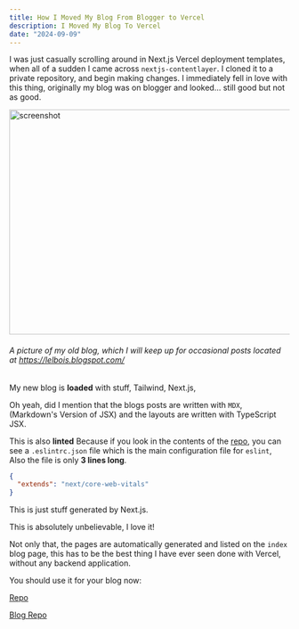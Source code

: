 ```yaml
---
title: How I Moved My Blog From Blogger to Vercel
description: I Moved My Blog To Vercel
date: "2024-09-09"
---
```


I was just casually scrolling around in Next.js Vercel deployment templates, when all of a sudden I came across `nextjs-contentlayer`.
I cloned it to a private repository, and begin making changes.
I immediately fell in love with this thing, originally my blog was on blogger and looked... still good but not as good.


<Image src="/Screenshot 2024-09-09 8.09.41 PM.png" width="718" height="404" alt="screenshot" />

###### A picture of my old blog, which I will keep up for occasional posts located at     <a href="https://lelbois.blogspot.com/">https://lelbois.blogspot.com/</a>

My new blog is **loaded** with stuff, Tailwind, Next.js, 

Oh yeah, did I mention that the blogs posts are written with `MDX`, (Markdown's Version of JSX) and the layouts are written with TypeScript JSX.

This is also **linted** Because if you look in the contents of the <a href="https://github.com/shadcn/next-contentlayer/">repo</a>, you can see a `.eslintrc.json` file which is the main configuration file for `eslint`, Also the file is only **3 lines long**.

```json
{
  "extends": "next/core-web-vitals"
}
```
This is just stuff generated by Next.js.

This is absolutely unbelievable, I love it!


Not only that, the pages are automatically generated and listed on the `index` blog page, this has to be the best thing I have ever seen done with Vercel, without any backend application.

You should use it for your blog now:

<a href="https://github.com/shadcn/next-contentlayer/">Repo</a>

<a href="https://github.com/linuxfandudeguy/blog/">Blog Repo</a>



